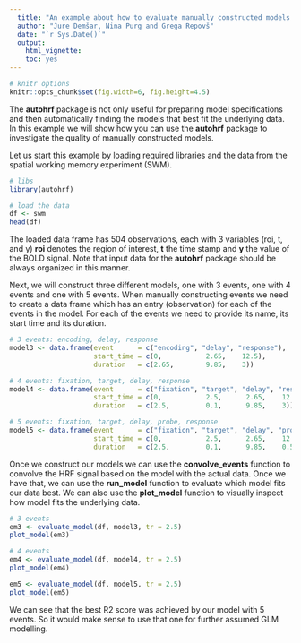 ---
  title: "An example about how to evaluate manually constructed models with the autohrf package"
  author: "Jure Demšar, Nina Purg and Grega Repovš"
  date: "`r Sys.Date()`"
  output:
    html_vignette:
    toc: yes
---

<!--
  %\VignetteEngine{knitr::rmarkdown}
  %\VignetteEncoding{UTF-8}
  %\VignetteIndexEntry{An example about how to evaluate manually constructed models with the autohrf package}
-->

```{r, message=FALSE, warning=FALSE, echo=FALSE}
# knitr options
knitr::opts_chunk$set(fig.width=6, fig.height=4.5)
```

The **autohrf** package is not only useful for preparing model specifications and then automatically finding the models that best fit the underlying data. In this example we will show how you can use the **autohrf** package to investigate the quality of manually constructed models.

Let us start this example by loading required libraries and the data from the spatial working memory experiment (SWM).

```{r}
# libs
library(autohrf)

# load the data
df <- swm
head(df)
```

The loaded data frame has 504 observations, each with 3 variables (roi, t, and y) **roi** denotes the region of interest, **t** the time stamp and **y** the value of the BOLD signal. Note that input data for the **autohrf** package should be always organized in this manner.

Next, we will construct three different models, one with 3 events, one with 4 events and one with 5 events. When manually constructing events we need to create a data frame which has an entry (observation) for each of the events in the model. For each of the events we need to provide its name, its start time and its duration.

```{r}
# 3 events: encoding, delay, response
model3 <- data.frame(event      = c("encoding", "delay", "response"),
                     start_time = c(0,           2.65,    12.5),
                     duration   = c(2.65,        9.85,    3))

# 4 events: fixation, target, delay, response
model4 <- data.frame(event      = c("fixation", "target", "delay", "response"),
                     start_time = c(0,           2.5,      2.65,    12.5),
                     duration   = c(2.5,         0.1,      9.85,    3))

# 5 events: fixation, target, delay, probe, response
model5 <- data.frame(event      = c("fixation", "target", "delay", "probe", "response"),
                     start_time = c(0,           2.5,      2.65,    12.5,    13),
                     duration   = c(2.5,         0.1,      9.85,    0.5,     2.5))
```

Once we construct our models we can use the **convolve_events** function to convolve the HRF signal based on the model with the actual data. Once we have that, we can use the **run_model** function to evaluate which model fits our data best. We can also use the **plot_model** function to visually inspect how model fits the underlying data.

```{r}
# 3 events
em3 <- evaluate_model(df, model3, tr = 2.5)
plot_model(em3)
```

```{r}
# 4 events
em4 <- evaluate_model(df, model4, tr = 2.5)
plot_model(em4)
```

```{r}
em5 <- evaluate_model(df, model5, tr = 2.5)
plot_model(em5)
```

We can see that the best R2 score was achieved by our model with 5 events. So it would make sense to use that one for further assumed GLM modelling.
